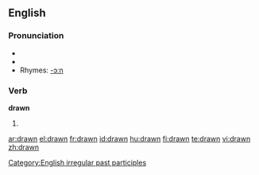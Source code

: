 ==English==

{{rank|bit|Indian|produce|826|drawn|field|street|attempt}}

===Pronunciation===
*{{IPA|/'dɻɑʊn/}}
*{{audio|en-us-drawn.ogg|Audio (US)}}
*Rhymes: [[Rhymes:English:-ɔːn|-ɔːn]]

===Verb===
'''drawn'''
# {{past participle of|[[draw]]}}

[[Category:English irregular past participles]]

[[ar:drawn]]
[[el:drawn]]
[[fr:drawn]]
[[id:drawn]]
[[hu:drawn]]
[[fi:drawn]]
[[te:drawn]]
[[vi:drawn]]
[[zh:drawn]]